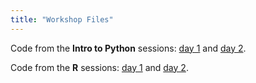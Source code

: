 ```yaml
---
title: "Workshop Files"
---
```


Code from the **Intro to Python** sessions:
[day 1](python/day_1-python.html) and
[day 2](python/day_2-python.html).

Code from the **R** sessions:
[day 1](r/day_1.R) and
[day 2](r/day_2.R).
